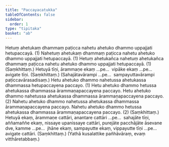 ```yaml
---
title: "Paccayacatukka"
tableOfContents: false
sidebar:
  order: 1
type: "tipitaka"
basket: "ab"
---
```



<DynamicBreadcrumb />

<Division number="9">

<Paragraph number="17">
Hetuṃ ahetukaṃ dhammaṃ paṭicca nahetu ahetuko dhammo uppajjati hetupaccayā. (1)
</Paragraph>

<Paragraph number="18">
Nahetuṃ ahetukaṃ dhammaṃ paṭicca nahetu ahetuko dhammo uppajjati hetupaccayā. (1)
</Paragraph>

<Paragraph number="19">
Hetuṃ ahetukañca nahetuṃ ahetukañca dhammaṃ paṭicca nahetu ahetuko dhammo uppajjati hetupaccayā. (1) (Saṃkhittaṃ.)
</Paragraph>

<Paragraph number="20">
Hetuyā tīṇi, ārammaṇe ekaṃ …pe…  vipāke ekaṃ …pe…  avigate tīṇi. (Saṃkhittaṃ.)
</Paragraph>

<Paragraph number="21">
(Sahajātavārampi …pe…  sampayuttavārampi paṭiccavārasadisaṃ.)
</Paragraph>

</Division>
<Division number="10">

<Paragraph number="22">
Hetu ahetuko dhammo nahetussa ahetukassa dhammassa hetupaccayena paccayo. (1)
</Paragraph>

<Paragraph number="23">
Hetu ahetuko dhammo hetussa ahetukassa dhammassa ārammaṇapaccayena paccayo. Hetu ahetuko dhammo nahetussa ahetukassa dhammassa ārammaṇapaccayena paccayo. (2)
</Paragraph>

<Paragraph number="24">
Nahetu ahetuko dhammo nahetussa ahetukassa dhammassa ārammaṇapaccayena paccayo. Nahetu ahetuko dhammo hetussa ahetukassa dhammassa ārammaṇapaccayena paccayo. (2) (Saṃkhittaṃ.)
</Paragraph>

</Division>
<Division number="11">

<Paragraph number="25">
Hetuyā ekaṃ, ārammaṇe cattāri, anantare cattāri …pe…  sahajāte tīṇi, aññamaññe ekaṃ, nissaye upanissaye cattāri, purejāte pacchājāte āsevane dve, kamme …pe…  jhāne ekaṃ, sampayutte ekaṃ, vippayutte tīṇi …pe…  avigate cattāri. (Saṃkhittaṃ.)
</Paragraph>

<Paragraph number="26">
(Yathā kusalattike pañhāvāraṃ, evaṃ vitthāretabbaṃ.)
</Paragraph>
</Division>
